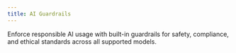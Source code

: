 ```yaml
---
title: AI Guardrails
---
```


Enforce responsible AI usage with built-in guardrails for safety, compliance, and ethical standards across all supported models. 